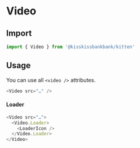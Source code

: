 
<Meta title="Atoms/Video/Video" component={Video} />

# Video

## Import

```js
import { Video } from '@kisskissbankbank/kitten'
```

## Usage

<Canvas>
  <Story name="Video" story={stories.Default} />
</Canvas>

You can use all `<video />` attributes.

```js
<Video src="…" />
```

#### Loader

```js
<Video src="…">
  <Video.Loader>
    <LoaderIcon />
  </Video.Loader>
</Video>
```
